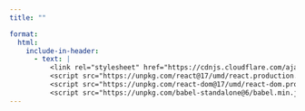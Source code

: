 ```yaml
---
title: ""

format:
  html:
    include-in-header:
      - text: |
          <link rel="stylesheet" href="https://cdnjs.cloudflare.com/ajax/libs/font-awesome/6.0.0/css/all.min.css">
          <script src="https://unpkg.com/react@17/umd/react.production.min.js"></script>
          <script src="https://unpkg.com/react-dom@17/umd/react-dom.production.min.js"></script>
          <script src="https://unpkg.com/babel-standalone@6/babel.min.js"></script>
---
```


::: {#react-root}
:::


<script type="text/babel">
  function ForgetPassword() {
    const { useState } = React;
    const lang = document.documentElement.lang === "fr" ? "french" : "english";
    const [isLoading, setIsLoading] = useState(false);
    const [formData, setFormData] = useState({ email: "" });

    const handleSubmit = async (e) => {
      e.preventDefault();
      setIsLoading(true);
      try {
        const response = await fetch(`https://frenchwithkunal-d83476355f55.herokuapp.com/api/v1/auth/unsubscribe-marketing-email/${formData.email}`, {
          method: "POST",
          headers: { "Content-Type": "application/json" },
    
        });
        const data = await response.json();
        if (data.success) {
          alert(data.message);
          window.location.href = "https://frenchwithkunal.ca/";
        } else {
          alert(data.message || "Failed to reset password.");
        }
      } catch (error) {
        alert("Server Error. Please try again.");
      } finally {
        setIsLoading(false);
      }
    };

    return (
      <div style={{
        height: "100vh", width: "100vw", display: "flex", alignItems: "center", justifyContent: "center",
        background: "white", fontFamily: "-apple-system, BlinkMacSystemFont, 'Segoe UI', Roboto, sans-serif",
        margin: 0, padding: 0, position: "fixed", top: 0, left: 0 }}>
        <div style={{
          width: "100%", maxWidth: "400px", padding: "40px", borderRadius: "20px",
          backgroundColor: "rgba(255, 255, 255, 0.9)", backdropFilter: "blur(10px)",
          boxShadow: "0 8px 32px 0 rgba(31, 38, 135, 0.37)", border: "1px solid rgba(255, 255, 255, 0.18)",
          overflowY: "auto", maxHeight: "90vh" }}>
          <form onSubmit={handleSubmit} style={{ width: "100%" }}>
            <div style={{ marginBottom: "20px" }}>
              <input id="email" type="email" value={formData.email}
                onChange={(e) => setFormData({ ...formData, email: e.target.value })}
                required placeholder={lang === "english" ? "Enter your email" : "Entrez votre email"}
                style={{ width: "100%", padding: "12px 16px", border: "2px solid #e1e1e1",
                borderRadius: "12px", fontSize: "16px", outline: "none", transition: "all 0.3s ease",
                backgroundColor: "rgba(255, 255, 255, 0.9)" }} />
            </div>
            <button type="submit" disabled={isLoading} style={{
              width: "100%", padding: "14px", backgroundColor: "#4ECDC4", color: "white",
              border: "none", borderRadius: "12px", fontSize: "16px", fontWeight: "600",
              cursor: "pointer", transition: "all 0.3s ease" }}>
              {isLoading ? "Loading..." : lang === "english" ? "Unsubscribe" : "Se désabonner"}
            </button>
          </form>
        </div>
      </div>
    );
  }
  ReactDOM.render(<ForgetPassword />, document.getElementById('react-root'));
</script>


